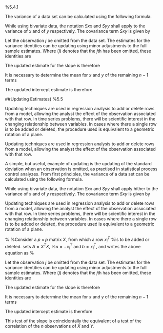 

\subsection{Cross Validation: Updating standard deviation} %5.4.1


The variance of a data set can be calculated using the following formula.
\begin{equation}
S^{2}=\frac{\sum_{i=1}^{n}(x_{i}^{2})-\frac{(\sum_{i=1}^{n}x_{i})^{2}}{n}}{n-1}
\end{equation}


While using bivariate data, the notation $Sxx$ and $Syy$ shall apply to the variance of $x$ and of $y$ respectively. The covariance term $Sxy$ is given by


\begin{equation}
Sxy=\frac{\sum_{i=1}^{n}(x_{i}y_{i})-\frac{(\sum_{i=1}^{n}x_{i})(\sum_{i=1}^{n}y_{i})}{n}}{n-1}
\end{equation}


Let the observation $j$ be omitted from the data set. The estimates for the variance identities can be updating using minor adjustments to the full sample estimates. Where $(j)$ denotes that the $j$th has been omitted, these identities are


\begin{equation}
Sxx^{(j)}=\frac{\sum_{i=1}^{n}(x_{i}^{2})-(x_{j})^{2}-\frac{((\sum_{i=1}^{n}x_{i})-x_{j})^{2}}{n-1}}{n-2}
\end{equation}
\begin{equation}
Syy^{(j)}=\frac{\sum_{i=1}^{n}(y_{i}^{2})-(y_{j})^{2}-\frac{((\sum_{i=1}^{n}y_{i})-y_{j})^{2}}{n-1}}{n-2}
\end{equation}
\begin{equation}
Sxy^{(j)}=\frac{\sum_{i=1}^{n}(x_{i}y_{i})-(y_{j}x_{j})-\frac{((\sum_{i=1}^{n}x_{i})-x_{j})(\sum_{i=1}^{n}y_{i})-y_{k})}{n-1}}{n-2}
\end{equation}


The updated estimate for the slope is therefore
\begin{equation}
\hat{\beta}_{1}^{(j)}=\frac{Sxy^{(j)}}{Sxx^{(j)}}
\end{equation}


It is necessary to determine the mean for $x$ and $y$ of the
remaining $n-1$ terms
\begin{equation}
\bar{x}^{(j)}=\frac{(\sum_{i=1}^{n}x_{i})-(x_{j})}{n-1},
\end{equation}


\begin{equation}
\bar{y}^{(j)}=\frac{(\sum_{i=1}^{n}y_{i})-(y_{j})}{n-1}.
\end{equation}


The updated intercept estimate is therefore


\begin{equation}
\hat{\beta}_{0}^{(j)}=\bar{y}^{(j)}-\hat{\beta}_{1}^{(j)}\bar{x}^{(j)}.
\end{equation}

##Updating Estimates} %5.5


\subsection{Updating of Regression Estimates}
Updating techniques are used in regression analysis to add or delete rows from a model, allowing the analyst the effect of the observation associated with that row. In time series problems, there will be scientific interest in the changing relationship between variables. In cases where there a single row is to be added or deleted, the procedure used is equivalent to a geometric rotation of a plane.


Updating techniques are used in regression analysis to add or delete rows from a model, allowing the analyst the effect of the observation associated with that row.


\subsection{Updating Standard deviation}
A simple, but useful, example of updating is the updating of the standard deviation when an observation is omitted, as practised in statistical process control analyzes. From first principles, the variance of a data set can be calculated using the following formula.
\begin{equation}
S^{2}=\frac{\sum_{i=1}^{n}(x_{i}^{2})-\frac{(\sum_{i=1}^{n}x_{i})^{2}}{n}}{n-1}
\end{equation}


While using bivariate data, the notation $Sxx$ and $Syy$ shall apply hither to the variance of $x$ and of $y$ respectively. The covariance term $Sxy$ is given by


\begin{equation}
Sxy=\frac{\sum_{i=1}^{n}(x_{i}y_{i})-\frac{(\sum_{i=1}^{n}x_{i})(\sum_{i=1}^{n}y_{i})}{n}}{n-1}.
\end{equation}


\subsection{Updating of Regression Estimates}
Updating techniques are used in regression analysis to add or
delete rows from a model, allowing the analyst the effect of the
observation associated with that row. In time series problems,
there will be scientific interest in the changing relationship
between variables. In cases where there a single row is to be
added or deleted, the procedure used is equivalent to a geometric
rotation of a plane.

%
%Consider a $p \times p$ matrix $X$, from which a row $x_{i}^{T}$
%is to be added or deleted. \citet{CookWeisberg} sets $A = X^{T}X$,
%$a=-x_{i}^{T}$ and $b=x_{i}^{T}$, and writes the above equation as
%

\begin{equation}
(X^{T}X \pm x_{i}x_{i}^{T})^{-1} = \quad(X^{T}X )^{-1} \mp \quad
\frac{(X^{T}X)^{-1}(x_{i}x_{i}^{T}(X^{T}X)^{-1}}{1-x_{i}^{T}(X^{T}X)^{-1}x_{i}}
\end{equation}


\subsection{Updating Regression Estimates}
Let the observation $j$ be omitted from the data set. The estimates for the variance identities can be updating using minor adjustments to the full sample estimates. Where $(j)$ denotes that the $j$th has been omitted, these identities are


\begin{equation}
Sxx^{(j)}=\frac{\sum_{i=1}^{n}(x_{i}^{2})-(x_{j})^{2}-\frac{((\sum_{i=1}^{n}x_{i})-x_{j})^{2}}{n-1}}{n-2}
\end{equation}
\begin{equation}
Syy^{(j)}=\frac{\sum_{i=1}^{n}(y_{i}^{2})-(y_{j})^{2}-\frac{((\sum_{i=1}^{n}y_{i})-y_{j})^{2}}{n-1}}{n-2}
\end{equation}
\begin{equation}
Sxy^{(j)}=\frac{\sum_{i=1}^{n}(x_{i}y_{i})-(y_{j}x_{j})-\frac{((\sum_{i=1}^{n}x_{i})-x_{j})(\sum_{i=1}^{n}y_{i})-y_{k})}{n-1}}{n-2}
\end{equation}


The updated estimate for the slope is therefore
\begin{equation}
\hat{\beta}_{1}^{(j)}=\frac{Sxy^{(j)}}{Sxx^{(j)}}
\end{equation}


It is necessary to determine the mean for $x$ and $y$ of the
remaining $n-1$ terms
\begin{equation}
\bar{x}^{(j)}=\frac{(\sum_{i=1}^{n}x_{i})-(x_{j})}{n-1},
\end{equation}


\begin{equation}
\bar{y}^{(j)}=\frac{(\sum_{i=1}^{n}y_{i})-(y_{j})}{n-1}.
\end{equation}


The updated intercept estimate is therefore


\begin{equation}
\hat{\beta}_{0}^{(j)}=\bar{y}^{(j)}-\hat{\beta}_{1}^{(j)}\bar{x}^{(j)}.
\end{equation}


\subsection{Inference on intercept and slope}
\begin{equation}
\hat{\beta_{1}} \pm t_{(\alpha, n-2) }
\sqrt{\frac{S^2}{(n-1)S^{2}_{x}}}
\end{equation}


\begin{equation}
\frac{\hat{\beta_{0}}-\beta_{0}}{SE(\hat{\beta_{0}})}
\end{equation}
\begin{equation}
\frac{\hat{\beta_{1}}-\beta_{1}}{SE(\hat{\beta_{0}})}
\end{equation}




\subsubsection{Inference on correlation coefficient} This test of
the slope is coincidentally the equivalent of a test of the
correlation of the $n$ observations of $X$ and $Y$.
\begin{eqnarray}
H_{0}: \rho_{XY} = 0 \nonumber \\
H_{A}: \rho_{XY} \ne 0 \nonumber \\
\end{eqnarray}
